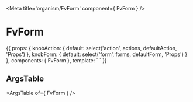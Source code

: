 
<Meta title='organism/FvForm' component={ FvForm } />

# FvForm

<Canvas>
<Story name='Common' height='150px'>{{
  props: {
    knobAction: {
      default: select('action', actions, defaultAction, 'Props')
    },
    knobForm: {
      default: select('form', forms, defaultForm, 'Props')
    }
  },
  components: { FvForm },
  template: `<FvForm
    :action=knobAction
    :form=knobForm
  >
  </FvForm>`
}}</Story>
</Canvas>

## ArgsTable

<ArgsTable of={ FvForm } />
